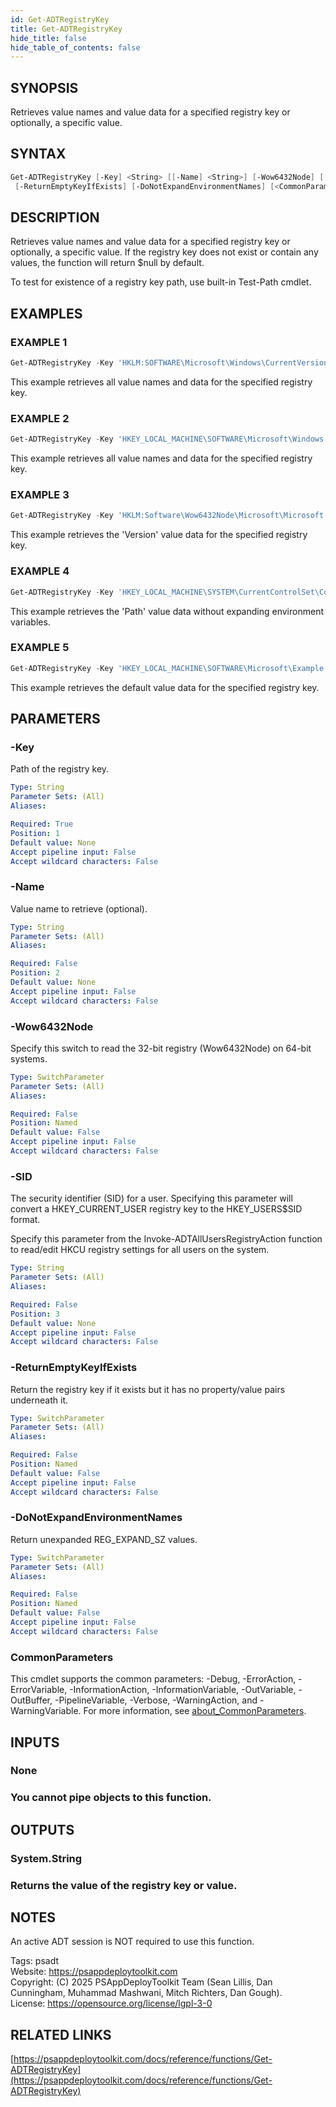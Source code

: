 ```yaml
---
id: Get-ADTRegistryKey
title: Get-ADTRegistryKey
hide_title: false
hide_table_of_contents: false
---
```


## SYNOPSIS

Retrieves value names and value data for a specified registry key or optionally, a specific value.

## SYNTAX

```powershell
Get-ADTRegistryKey [-Key] <String> [[-Name] <String>] [-Wow6432Node] [[-SID] <String>]
 [-ReturnEmptyKeyIfExists] [-DoNotExpandEnvironmentNames] [<CommonParameters>]
```

## DESCRIPTION

Retrieves value names and value data for a specified registry key or optionally, a specific value.
If the registry key does not exist or contain any values, the function will return $null by default.

To test for existence of a registry key path, use built-in Test-Path cmdlet.

## EXAMPLES

### EXAMPLE 1

```powershell
Get-ADTRegistryKey -Key 'HKLM:SOFTWARE\Microsoft\Windows\CurrentVersion\Uninstall\{1AD147D0-BE0E-3D6C-AC11-64F6DC4163F1}'
```

This example retrieves all value names and data for the specified registry key.

### EXAMPLE 2

```powershell
Get-ADTRegistryKey -Key 'HKEY_LOCAL_MACHINE\SOFTWARE\Microsoft\Windows NT\CurrentVersion\Image File Execution Options\iexplore.exe'
```

This example retrieves all value names and data for the specified registry key.

### EXAMPLE 3

```powershell
Get-ADTRegistryKey -Key 'HKLM:Software\Wow6432Node\Microsoft\Microsoft SQL Server Compact Edition\v3.5' -Name 'Version'
```

This example retrieves the 'Version' value data for the specified registry key.

### EXAMPLE 4

```powershell
Get-ADTRegistryKey -Key 'HKEY_LOCAL_MACHINE\SYSTEM\CurrentControlSet\Control\Session Manager\Environment' -Name 'Path' -DoNotExpandEnvironmentNames
```

This example retrieves the 'Path' value data without expanding environment variables.

### EXAMPLE 5

```powershell
Get-ADTRegistryKey -Key 'HKEY_LOCAL_MACHINE\SOFTWARE\Microsoft\Example' -Name '(Default)'
```

This example retrieves the default value data for the specified registry key.

## PARAMETERS

### -Key

Path of the registry key.

```yaml
Type: String
Parameter Sets: (All)
Aliases:

Required: True
Position: 1
Default value: None
Accept pipeline input: False
Accept wildcard characters: False
```

### -Name

Value name to retrieve (optional).

```yaml
Type: String
Parameter Sets: (All)
Aliases:

Required: False
Position: 2
Default value: None
Accept pipeline input: False
Accept wildcard characters: False
```

### -Wow6432Node

Specify this switch to read the 32-bit registry (Wow6432Node) on 64-bit systems.

```yaml
Type: SwitchParameter
Parameter Sets: (All)
Aliases:

Required: False
Position: Named
Default value: False
Accept pipeline input: False
Accept wildcard characters: False
```

### -SID

The security identifier (SID) for a user.
Specifying this parameter will convert a HKEY_CURRENT_USER registry key to the HKEY_USERS\$SID format.

Specify this parameter from the Invoke-ADTAllUsersRegistryAction function to read/edit HKCU registry settings for all users on the system.

```yaml
Type: String
Parameter Sets: (All)
Aliases:

Required: False
Position: 3
Default value: None
Accept pipeline input: False
Accept wildcard characters: False
```

### -ReturnEmptyKeyIfExists

Return the registry key if it exists but it has no property/value pairs underneath it.

```yaml
Type: SwitchParameter
Parameter Sets: (All)
Aliases:

Required: False
Position: Named
Default value: False
Accept pipeline input: False
Accept wildcard characters: False
```

### -DoNotExpandEnvironmentNames

Return unexpanded REG_EXPAND_SZ values.

```yaml
Type: SwitchParameter
Parameter Sets: (All)
Aliases:

Required: False
Position: Named
Default value: False
Accept pipeline input: False
Accept wildcard characters: False
```

### CommonParameters

This cmdlet supports the common parameters: -Debug, -ErrorAction, -ErrorVariable, -InformationAction, -InformationVariable, -OutVariable, -OutBuffer, -PipelineVariable, -Verbose, -WarningAction, and -WarningVariable. For more information, see [about_CommonParameters](http://go.microsoft.com/fwlink/?LinkID=113216).

## INPUTS

### None

### You cannot pipe objects to this function.
## OUTPUTS

### System.String

### Returns the value of the registry key or value.
## NOTES
An active ADT session is NOT required to use this function.

Tags: psadt<br />
Website: https://psappdeploytoolkit.com<br />
Copyright: (C) 2025 PSAppDeployToolkit Team (Sean Lillis, Dan Cunningham, Muhammad Mashwani, Mitch Richters, Dan Gough).<br />
License: https://opensource.org/license/lgpl-3-0

## RELATED LINKS

[https://psappdeploytoolkit.com/docs/reference/functions/Get-ADTRegistryKey](https://psappdeploytoolkit.com/docs/reference/functions/Get-ADTRegistryKey)
